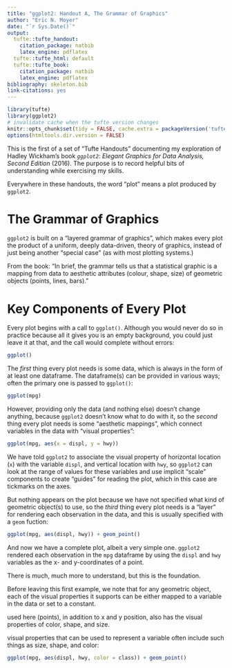 ```yaml
---
title: "ggplot2: Handout A, The Grammar of Graphics"
author: "Eric N. Moyer"
date: "`r Sys.Date()`"
output:
  tufte::tufte_handout:
    citation_package: natbib
    latex_engine: pdflatex
  tufte::tufte_html: default
  tufte::tufte_book:
    citation_package: natbib
    latex_engine: pdflatex
bibliography: skeleton.bib
link-citations: yes
---
```


```r
library(tufte)
library(ggplot2)
# invalidate cache when the tufte version changes
knitr::opts_chunk$set(tidy = FALSE, cache.extra = packageVersion('tufte'))
options(htmltools.dir.version = FALSE)
```

This is the first of a set of "Tufte Handouts" documenting my exploration of 
Hadley Wickham's book *`ggplot2`: Elegant Graphics for Data Analysis, Second 
Edition* (2016). The purpose is to record helpful bits of understanding while 
exercising my skills.

Everywhere in these handouts, the word "plot" means a plot produced by `ggplot2`.

# The Grammar of Graphics

`ggplot2` is built on a "layered grammar of graphics", which makes every plot
the product of a uniform, deeply data-driven, theory of graphics, instead of just
being another "special case" (as with most plotting systems.)

From the book: "In brief, the grammar tells us that a statistical graphic is 
a mapping from data to aesthetic attributes (colour, shape, size) of geometric 
objects (points, lines, bars)."

# Key Components of Every Plot

Every plot begins with a call to `ggplot()`. Although you would never 
do so in practice because all it gives you is an empty background, you could 
just leave it at that, and the call would complete without errors:

```r
ggplot()
```

The *first* thing every plot needs is some data, which is always in 
the form of at least one dataframe. The dataframe(s) can be provided 
in various ways; often the primary one is passed to `ggplot()`:

```r
ggplot(mpg)
```

However, providing only the data (and nothing else) doesn't change anything, 
because `ggplot2` doesn't know what to do with it, so the *second* thing every 
plot needs is some "aesthetic mappings", which connect variables in the data 
with "visual properties":

```r
ggplot(mpg, aes(x = displ, y = hwy))
```

We have told `ggplot2` to associate the visual property of horizontal 
location (`x`) with the variable `displ`, and vertical location with `hwy`, 
so `ggplot2` can look at the range of values for these variables and use 
implicit "scale" components to create "guides" for reading the plot, which 
in this case are tickmarks on the axes.

But nothing appears on the plot because we have not specified what kind of 
geometric object(s) to use, so the *third* thing every plot needs is a "layer" 
for rendering each observation in the data, and this is usually specified with 
a `geom` fuction:

```r
ggplot(mpg, aes(displ, hwy)) + geom_point()
```

And now we have a complete plot, albeit a very simple one. `ggplot2` rendered 
each observation in the `mpg` dataframe by using the `displ` and `hwy` variables 
as the x- and y-coordinates of a point.

There is much, much more to understand, but this is the foundation.

Before leaving this first example, we note that for any geometric object, each 
of the visual properties it supports can be either mapped to a variable in the 
data or set to a constant.

used here 
(points), in addition to x and y position, also has the visual properties of 
color, shape, and size.

visual properties that 
can be used to represent a variable often include such things as size, 
shape, and color:

```r
ggplot(mpg, aes(displ, hwy, color = class)) + geom_point()
```




